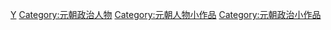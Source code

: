 {{hiddencat}}
[[Category:中国各朝代政治人物小作品|Y]]
[[Category:元朝政治人物|Category:元朝政治人物]]
[[Category:元朝人物小作品|Category:元朝人物小作品]]
[[Category:元朝政治小作品|Category:元朝政治小作品]]